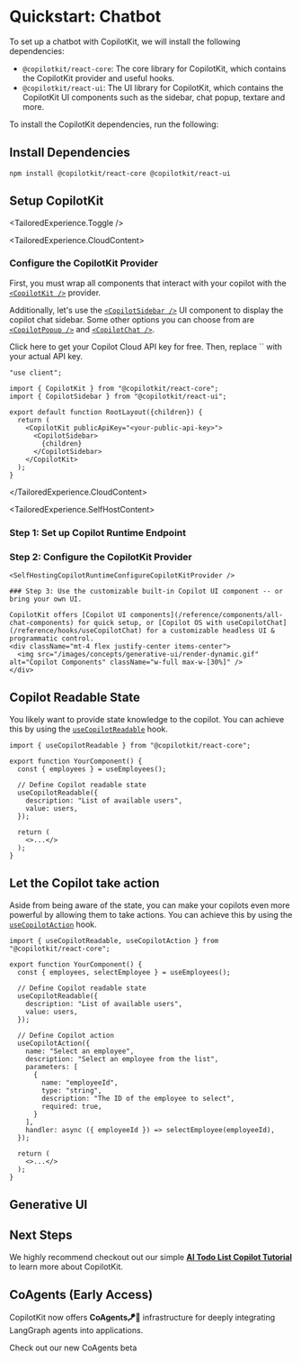 

# Quickstart: Chatbot



To set up a chatbot with CopilotKit, we will install the following dependencies:

- `@copilotkit/react-core`: The core library for CopilotKit, which contains the CopilotKit provider and useful hooks.
- `@copilotkit/react-ui`: The UI library for CopilotKit, which contains the CopilotKit UI components such as the sidebar, chat popup, textare and more.

To install the CopilotKit dependencies, run the following:

## Install Dependencies

```shell npm2yarn
npm install @copilotkit/react-core @copilotkit/react-ui
```

## Setup CopilotKit

<TailoredExperience.Toggle />

<TailoredExperience.CloudContent>

  ### Configure the CopilotKit Provider

  First, you must wrap all components that interact with your copilot with the [`<CopilotKit />`](/reference/components/CopilotKit) provider.

  Additionally, let's use the [`<CopilotSidebar />`](/reference/components/CopilotSidebar) UI component to display the copilot chat sidebar. Some other options you can choose from are [`<CopilotPopup />`](/reference/components/CopilotPopup) and [`<CopilotChat />`](/reference/components/CopilotChat).
  
  <Callout type="info">
    <LinkToCopilotCloud>Click here to get your Copilot Cloud API key for free</LinkToCopilotCloud>. Then, replace `<your-public-api-key>` with your actual API key.
  </Callout>

  ```tsx filename="layout.tsx" showLineNumbers /<your-public-api-key>/
  "use client";

  import { CopilotKit } from "@copilotkit/react-core";
  import { CopilotSidebar } from "@copilotkit/react-ui";

  export default function RootLayout({children}) {
    return (
      <CopilotKit publicApiKey="<your-public-api-key>">
        <CopilotSidebar>
          {children}
        </CopilotSidebar>
      </CopilotKit>
    );
  }
  ```
</TailoredExperience.CloudContent>

<TailoredExperience.SelfHostContent>
  ### Step 1: Set up Copilot Runtime Endpoint

  <SelfHostingCopilotRuntimeCreateEndpoint />

  ### Step 2: Configure the CopilotKit Provider

  <SelfHostingCopilotRuntimeConfigureCopilotKitProvider />
</TailoredExperience.SelfHostContent>

    <SelfHostingCopilotRuntimeConfigureCopilotKitProvider />

    ### Step 3: Use the customizable built-in Copilot UI component -- or bring your own UI.

    CopilotKit offers [Copilot UI components](/reference/components/all-chat-components) for quick setup, or [Copilot OS with useCopilotChat](/reference/hooks/useCopilotChat) for a customizable headless UI & programmatic control. 
    <div className="mt-4 flex justify-center items-center">
      <img src="/images/concepts/generative-ui/render-dynamic.gif" alt="Copilot Components" className="w-full max-w-[30%]" />
    </div>



## Copilot Readable State

You likely want to provide state knowledge to the copilot. You can achieve this by using the [`useCopilotReadable`](/reference/hooks/useCopilotReadable) hook.

```tsx filename="YourComponent.tsx" showLineNumbers {1,7-10}
import { useCopilotReadable } from "@copilotkit/react-core";

export function YourComponent() {
  const { employees } = useEmployees();

  // Define Copilot readable state
  useCopilotReadable({
    description: "List of available users",
    value: users,
  });

  return (
    <>...</>
  );
}
```

## Let the Copilot take action

Aside from being aware of the state, you can make your copilots even more powerful by allowing them to take actions. You can achieve this by using the [`useCopilotAction`](/reference/hooks/useCopilotAction) hook.

```tsx filename="YourComponent.tsx" showLineNumbers {13-25} /useCopilotAction/1
import { useCopilotReadable, useCopilotAction } from "@copilotkit/react-core";

export function YourComponent() {
  const { employees, selectEmployee } = useEmployees();

  // Define Copilot readable state
  useCopilotReadable({
    description: "List of available users",
    value: users,
  });

  // Define Copilot action
  useCopilotAction({
    name: "Select an employee",
    description: "Select an employee from the list",
    parameters: [
      {
        name: "employeeId",
        type: "string",
        description: "The ID of the employee to select",
        required: true,
      }
    ],
    handler: async ({ employeeId }) => selectEmployee(employeeId),
  });

  return (
    <>...</>
  );
}
```

## Generative UI

<GenerativeUiQuickstart />



## Next Steps

We highly recommend checkout out our simple **[AI Todo List Copilot Tutorial](/tutorial-ai-todo-list-copilot/overview)** to learn more about CopilotKit.

## CoAgents (Early Access)

CopilotKit now offers **CoAgents🪁🤖** infrastructure for deeply integrating LangGraph agents into applications.
<div className="mt-4">
  <Link href="/coagents" className="text-blue-600 hover:text-blue-800 underline">
    Check out our new CoAgents beta
  </Link>
</div>

